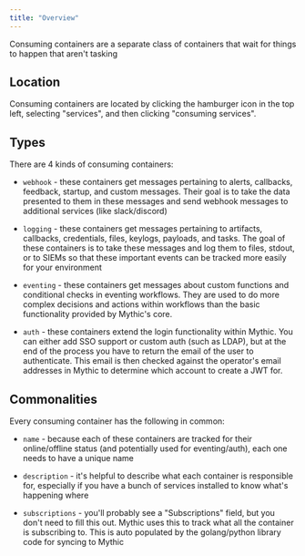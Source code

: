```yaml
---
title: "Overview"
---
```



Consuming containers are a separate class of containers that wait for things to happen that aren't tasking

## Location

Consuming containers are located by clicking the hamburger icon in the top left, selecting "services", and then clicking "consuming services".

## Types

There are 4 kinds of consuming containers:

* `webhook` - these containers get messages pertaining to alerts, callbacks, feedback, startup, and custom messages. Their goal is to take the data presented to them in these messages and send webhook messages to additional services (like slack/discord)

* `logging` - these containers get messages pertaining to artifacts, callbacks, credentials, files, keylogs, payloads, and tasks. The goal of these containers is to take these messages and log them to files, stdout, or to SIEMs so that these important events can be tracked more easily for your environment

* `eventing` - these containers get messages about custom functions and conditional checks in eventing workflows. They are used to do more complex decisions and actions within workflows than the basic functionality provided by Mythic's core.

* `auth` - these containers extend the login functionality within Mythic. You can either add SSO support or custom auth (such as LDAP), but at the end of the process you have to return the email of the user to authenticate. This email is then checked against the operator's email addresses in Mythic to determine which account to create a JWT for.

## Commonalities

Every consuming container has the following in common:

* `name` - because each of these containers are tracked for their online/offline status (and potentially used for eventing/auth), each one needs to have a unique name

* `description` - it's helpful to describe what each container is responsible for, especially if you have a bunch of services installed to know what's happening where

* `subscriptions` - you'll probably see a "Subscriptions" field, but you don't need to fill this out. Mythic uses this to track what all the container is subscribing to. This is auto populated by the golang/python library code for syncing to Mythic

